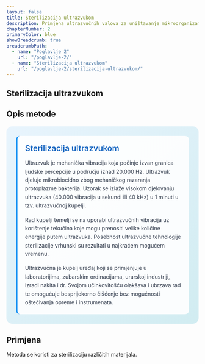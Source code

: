```yaml
---
layout: false
title: Sterilizacija ultrazvukom
description: Primjena ultrazvučnih valova za uništavanje mikroorganizama
chapterNumber: 2
primaryColor: blue
showBreadcrumb: true
breadcrumbPath:
  - name: "Poglavlje 2"
    url: "/poglavlje-2/"
  - name: "Sterilizacija ultrazvukom"
    url: "/poglavlje-2/sterilizacija-ultrazvukom/"
---
```


## Sterilizacija ultrazvukom 

## Opis metode 

<div style="background: linear-gradient(135deg, #e8f4fd 0%, #d1ecf1 100%); border-radius: 15px; padding: 25px; margin: 20px 0;">
  
  <div style="background: rgba(255,255,255,0.9); padding: 20px; border-radius: 10px; border-left: 4px solid #2196f3;">
    <div style="display: flex; align-items: center; margin-bottom: 15px;">
      <h3 style="margin: 0; color: #1565c0; font-size: 1.3rem; font-weight: 600;">Sterilizacija ultrazvukom</h3>
    </div>
    <p style="margin: 0 0 15px 0; color: #2d3748; line-height: 1.6;">
      Ultrazvuk je mehanička vibracija koja počinje izvan granica ljudske percepcije u području iznad 20.000 Hz. Ultrazvuk djeluje mikrobiocidno zbog mehaničkog razaranja protoplazme bakterija. Uzorak se izlaže visokom djelovanju ultrazvuka (40.000 vibracija u sekundi ili 40 kHz) u 1 minuti u tzv. ultrazvučnoj kupelji.
    </p>
    <p style="margin: 0 0 15px 0; color: #2d3748; line-height: 1.6;">
      Rad kupelji temelji se na uporabi ultrazvučnih vibracija uz korištenje tekućina koje mogu prenositi velike količine energije putem ultrazvuka. Posebnost ultrazvučne tehnologije sterilizacije vrhunski su rezultati u najkraćem mogućem vremenu.
    </p>
    <p style="margin: 0; color: #2d3748; line-height: 1.6;">
      Ultrazvučna je kupelj uređaj koji se primjenjuje u laboratorijima, zubarskim ordinacijama, urarskoj industriji, izradi nakita i dr. Svojom učinkovitošću olakšava i ubrzava rad te omogućuje besprijekorno čišćenje bez mogućnosti oštećivanja opreme i instrumenata.
    </p>
  </div>

</div>

## Primjena 

Metoda se koristi za sterilizaciju različitih materijala.

